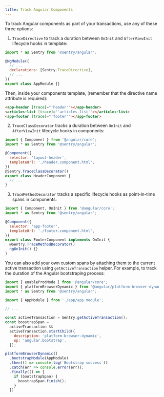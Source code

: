```yaml
---
title: Track Angular Components
---
```


To track Angular components as part of your transactions, use any of these three options:

1. `TraceDirective` to track a duration between `OnInit` and `AfterViewInit` lifecycle hooks in template:

  ```javascript
  import * as Sentry from '@sentry/angular';

  @NgModule({
    // ...
    declarations: [Sentry.TraceDirective],
    // ...
  })
  export class AppModule {}
  ```

 Then, inside your components template, (remember that the directive name attribute is required):

  ```html
  <app-header [trace]="'header'"></app-header>
  <articles-list [trace]="'articles-list'"></articles-list>
  <app-footer [trace]="'footer'"></app-footer>
  ```

2. `TraceClassDecorator` tracks a duration between `OnInit` and `AfterViewInit` lifecycle hooks in components:

  ```javascript
  import { Component } from '@angular/core';
  import * as Sentry from '@sentry/angular';

  @Component({
    selector: 'layout-header',
    templateUrl: './header.component.html',
  })
  @Sentry.TraceClassDecorator()
  export class HeaderComponent {
    // ...
  }
  ```

3. `TraceMethodDecorator` tracks a specific lifecycle hooks as point-in-time spans in components:

  ```javascript
  import { Component, OnInit } from '@angular/core';
  import * as Sentry from '@sentry/angular';

  @Component({
    selector: 'app-footer',
    templateUrl: './footer.component.html',
  })
  export class FooterComponent implements OnInit {
    @Sentry.TraceMethodDecorator()
    ngOnInit() {}
  }
  ```

You can also add your own custom spans by attaching them to the current active transaction using `getActiveTransaction`
helper. For example, to track the duration of the Angular bootstraping process:

```javascript
import { enableProdMode } from '@angular/core';
import { platformBrowserDynamic } from '@angular/platform-browser-dynamic';
import * as Sentry from '@sentry/angular';

import { AppModule } from './app/app.module';

// ...

const activeTransaction = Sentry.getActiveTransaction();
const boostrapSpan =
  activeTransaction &&
  activeTransaction.startChild({
    description: 'platform-browser-dynamic',
    op: 'angular.bootstrap',
  });

platformBrowserDynamic()
  .bootstrapModule(AppModule)
  .then(() => console.log(`Bootstrap success`))
  .catch(err => console.error(err));
  .finally(() => {
    if (bootstrapSpan) {
      boostrapSpan.finish();
    }
  })
```
